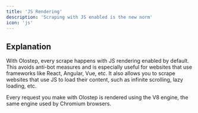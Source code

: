 ```yaml
---
title: 'JS Rendering'
description: 'Scraping with JS enabled is the new norm'
icon: 'js'
---
```


## Explanation
With Olostep, every scrape happens with JS rendering enabled by default. This avoids anti-bot measures and is especially useful for websites that use frameworks like React, Angular, Vue, etc.
It also allows you to scrape websites that use JS to load their content, such as infinite scrolling, lazy loading, etc.

Every request you make with Olostep is rendered using the V8 engine, the same engine used by Chromium browsers.
